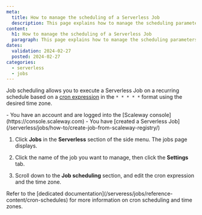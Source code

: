 ```yaml
---
meta:
  title: How to manage the scheduling of a Serverless Job
  description: This page explains how to manage the scheduling parameters of a Serverless Job
content:
  h1: How to manage the scheduling of a Serverless Job
  paragraph: This page explains how to manage the scheduling parameters of a Serverless Job
dates:
  validation: 2024-02-27
  posted: 2024-02-27
categories:
  - serverless
  - jobs
---
```


Job scheduling allows you to execute a Serverless Job on a recurring schedule based on a [cron expression](/serveress/jobs/reference-content/cron-schedules) in the `* * * * *` format using the desired time zone.

<Macro id="iam-requirements" />

<Message type="requirement">
  - You have an account and are logged into the [Scaleway console](https://console.scaleway.com)
  - You have [created a Serverless Job](/serverless/jobs/how-to/create-job-from-scaleway-registry/)
</Message>

1. Click **Jobs** in the **Serverless** section of the side menu. The jobs page displays.

2. Click the name of the job you want to manage, then click the **Settings** tab.

3. Scroll down to the **Job scheduling** section, and edit the cron expression and the time zone.

<Message type="note">
Refer to the [dedicated documentation](/serveress/jobs/reference-content/cron-schedules) for more information on cron scheduling and time zones.
</Message>
